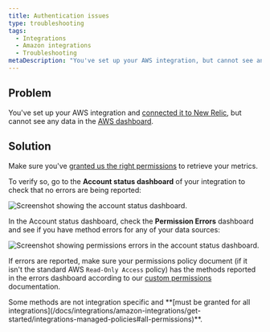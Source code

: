 ```yaml
---
title: Authentication issues
type: troubleshooting
tags:
  - Integrations
  - Amazon integrations
  - Troubleshooting
metaDescription: "You've set up your AWS integration, but cannot see any data due to authentication issues."
---
```


## Problem

You've set up your AWS integration and [connected it to New Relic](/docs/integrations/amazon-integrations/get-started/connect-aws-infrastructure), but cannot see any data in the [AWS dashboard](/docs/integrations/amazon-integrations/get-started/introduction-aws-integrations#insights).

## Solution

Make sure you've [granted us the right permissions](/docs/integrations/amazon-integrations/get-started/integrations-managed-policies) to retrieve your metrics.

To verify so, go to the **Account status dashboard** of your integration to check that no errors are being reported:

![Screenshot showing the account status dashboard.](./images/aws-status.png "aws-status.png")

In the Account status dashboard, check the **Permission Errors** dashboard and see if you have method errors for any of your data sources:

![Screenshot showing permissions errors in the account status dashboard.](./images/aws-permission-errors.png)

If errors are reported, make sure your permissions policy document (if it isn't the standard AWS `Read-Only Access` policy) has the methods reported in the errors dashboard according to our [custom permissions](/docs/integrations/amazon-integrations/get-started/integrations-managed-policies) documentation.

<Callout variant="important">
  Some methods are not integration specific and **[must be granted for all integrations](/docs/integrations/amazon-integrations/get-started/integrations-managed-policies#all-permissions)**.
</Callout>
